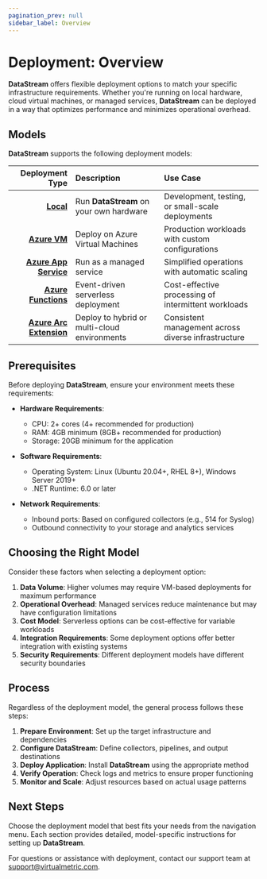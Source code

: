 ```yaml
---
pagination_prev: null
sidebar_label: Overview
---
```


# Deployment: Overview

**DataStream** offers flexible deployment options to match your specific infrastructure requirements. Whether you're running on local hardware, cloud virtual machines, or managed services, **DataStream** can be deployed in a way that optimizes performance and minimizes operational overhead.

## Models

**DataStream** supports the following deployment models:

|Deployment Type|Description|Use Case|
|--:|:--|:--|
|[**Local**](./on-local.mdx)|Run **DataStream** on your own hardware|Development, testing, or small-scale deployments|
|[**Azure VM**](./on-azure-vm.mdx)|Deploy on Azure Virtual Machines|Production workloads with custom configurations|
|[**Azure App Service**](./on-azure-app-service.mdx)|Run as a managed service|Simplified operations with automatic scaling|
|[**Azure Functions**](./on-azure-functions.mdx)|Event-driven serverless deployment|Cost-effective processing of intermittent workloads|
|[**Azure Arc Extension**](./via-azure-arc-extension.mdx)|Deploy to hybrid or multi-cloud environments|Consistent management across diverse infrastructure|

## Prerequisites

Before deploying **DataStream**, ensure your environment meets these requirements:

- **Hardware Requirements**:
  - CPU: 2+ cores (4+ recommended for production)
  - RAM: 4GB minimum (8GB+ recommended for production)
  - Storage: 20GB minimum for the application

- **Software Requirements**:
  - Operating System: Linux (Ubuntu 20.04+, RHEL 8+), Windows Server 2019+
  - .NET Runtime: 6.0 or later

- **Network Requirements**:
  - Inbound ports: Based on configured collectors (e.g., 514 for Syslog)
  - Outbound connectivity to your storage and analytics services

## Choosing the Right Model

Consider these factors when selecting a deployment option:

1. **Data Volume**: Higher volumes may require VM-based deployments for maximum performance
2. **Operational Overhead**: Managed services reduce maintenance but may have configuration limitations
3. **Cost Model**: Serverless options can be cost-effective for variable workloads
4. **Integration Requirements**: Some deployment options offer better integration with existing systems
5. **Security Requirements**: Different deployment models have different security boundaries

## Process

Regardless of the deployment model, the general process follows these steps:

1. **Prepare Environment**: Set up the target infrastructure and dependencies
2. **Configure DataStream**: Define collectors, pipelines, and output destinations
3. **Deploy Application**: Install **DataStream** using the appropriate method
4. **Verify Operation**: Check logs and metrics to ensure proper functioning
5. **Monitor and Scale**: Adjust resources based on actual usage patterns

## Next Steps

Choose the deployment model that best fits your needs from the navigation menu. Each section provides detailed, model-specific instructions for setting up **DataStream**.

For questions or assistance with deployment, contact our support team at support@virtualmetric.com.
